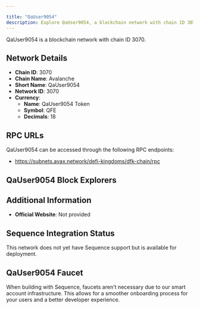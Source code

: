 ```yaml
---

title: "QaUser9054"
description: Explore QaUser9054, a blockchain network with chain ID 3070. Learn about its native currency, QaUser9054 Token, and how to interact with the network.
---
```




QaUser9054 is a blockchain network with chain ID 3070.

## Network Details

- **Chain ID**: 3070
- **Chain Name**: Avalanche
- **Short Name**: QaUser9054
- **Network ID**: 3070
- **Currency**: 
  - **Name**: QaUser9054 Token
  - **Symbol**: QFE
  - **Decimals**: 18

## RPC URLs

QaUser9054 can be accessed through the following RPC endpoints:

- https://subnets.avax.network/defi-kingdoms/dfk-chain/rpc

## QaUser9054 Block Explorers



## Additional Information

- **Official Website**: Not provided

## Sequence Integration Status

This network does not yet have Sequence support but is available for deployment.

## QaUser9054 Faucet

When building with Sequence, faucets aren't necessary due to our smart account infrastructure. This allows for a smoother onboarding process for your users and a better developer experience.
